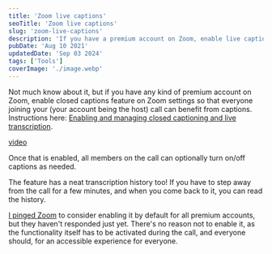 ```yaml
---
title: 'Zoom live captions'
seoTitle: 'Zoom live captions'
slug: 'zoom-live-captions'
description: 'If you have a premium account on Zoom, enable live captions for an accessible call for everyone.'
pubDate: 'Aug 10 2021'
updatedDate: 'Sep 03 2024'
tags: ['Tools']
coverImage: './image.webp'
---
```


Not much know about it, but if you have any kind of premium account on Zoom, enable closed captions feature on Zoom settings so that everyone joining your (your account being the host) call can benefit from captions. Instructions here: [Enabling and managing closed captioning and live transcription](https://support.zoom.us/hc/en-us/articles/207279736-Enabling-and-managing-closed-captioning-and-live-transcription).

[video](https://youtu.be/a06O8JmpPZA)

Once that is enabled, all members on the call can optionally turn on/off captions as needed.

The feature has a neat transcription history too! If you have to step away from the call for a few minutes, and when you come back to it, you can read the history.

[I pinged Zoom](https://twitter.com/arunsathiya/status/1419963286468976641) to consider enabling it by default for all premium accounts, but they haven't responded just yet. There's no reason not to enable it, as the functionality itself has to be activated during the call, and everyone should, for an accessible experience for everyone.

